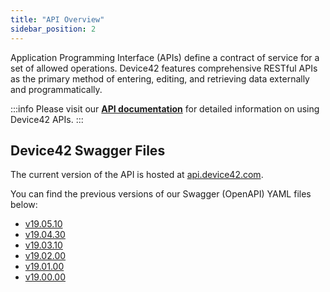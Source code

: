 ```yaml
---
title: "API Overview"
sidebar_position: 2
---
```


Application Programming Interface (APIs) define a contract of service for a set of allowed operations. Device42 features comprehensive RESTful APIs as the primary method of entering, editing, and retrieving data externally and programmatically.

:::info
Please visit our **[API documentation](https://api.device42.com/)** for detailed information on using Device42 APIs.
:::

## Device42 Swagger Files

The current version of the API is hosted at [api.device42.com](https://api.device42.com/).

You can find the previous versions of our Swagger (OpenAPI) YAML files below:

- <a href="/assets/files/d42-swagger-v190510.yaml" download>v19.05.10</a>  
- <a href="/assets/files/d42-swagger-v190430.yaml" download>v19.04.30</a>  
- <a href="/assets/files/d42-swagger-v190310.yaml" download>v19.03.10</a>  
- <a href="/assets/files/d42-swagger-v190200.yaml" download>v19.02.00</a>  
- <a href="/assets/files/d42-swagger-v190100.yaml" download>v19.01.00</a>  
- <a href="/assets/files/d42-swagger-v190000.yaml" download>v19.00.00</a>
